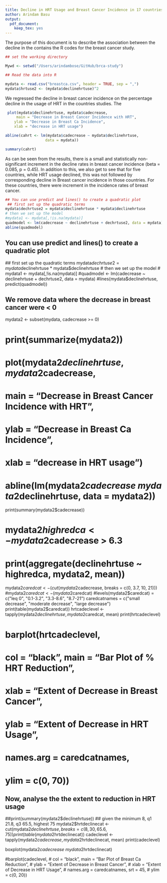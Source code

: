 ```yaml
---
title: Decline in HRT Usage and Breast Cancer Incidence in 17 countries
author: Arindam Basu
output: 
  pdf_document: 
    keep_tex: yes
---
```


The purpose of this document is to describe the association between the decline in the  contains the R codes for the breast cancer study.

```r
## set the working directory

Mywd <- setwd("/Users/arindambose/GitHub/brca-study")

## Read the data into R

mydata <- read.csv("breastca.csv", header = TRUE, sep = ",")
mydata$hrtuse2 <- (mydata$declinehrtuse)^2
```

We regressed the decline in breast cancer incidence on the percentage decline in the usage of HRT in the countries studies. The 

```r

 plot(mydata$declinehrtuse, mydata$cadecrease,
     main = "Decrease in Breast Cancer Incidence with HRT",
    ylab = "Decrease in Breast Ca Incidence",
    xlab = "decrease in HRT usage")

abline(cahrt <- lm(mydata$cadecrease ~ mydata$declinehrtuse,  
                  data = mydata))

summary(cahrt)
```

As can be seen from the results, there is a small and statistically non-significant increment in the decline rates in breast cancer incidence (beta = 0.085, p = 0.45). In addition to this, we also get to see that for five countries, while HRT usage declined, this was not followed by corresponding decline in Breast cancer incidence in those countries. For these countries, there were increment in the incidence rates of breast cancer. 


```r
## You can use predict and lines() to create a quadratic plot
 ## first set up the quadratic terms
mydata$dechrtuse2 = mydata$declinehrtuse * mydata$declinehrtuse
# then we set up the model
#mydata1 <- mydata[,!is.na(mydata)]
quadmodel <- lm(cadecrease ~ declinehrtuse + dechrtuse2, data = mydata)
abline(quadmodel)

```


## You can use predict and lines() to create a quadratic plot
 ## first set up the quadratic terms
mydata$dechrtuse2 = mydata$declinehrtuse * mydata$declinehrtuse
# then we set up the model
# mydata1 <- mydata[,!is.na(mydata)]
#quadmodel <- lm(cadecrease ~ declinehrtuse + dechrtuse2, data = mydata)
#lines(mydata$declinehrtuse, predict(quadmodel))

###

## We remove data where the decrease in breast cancer were < 0

 mydata2 <- subset(mydata, cadecrease >= 0)

# print(summarize(mydata2))
 
# plot(mydata2$declinehrtuse, mydata2$cadecrease,
#          main = "Decrease in Breast Cancer Incidence with HRT",
#          ylab = "Decrease in Breast Ca Incidence",
#          xlab = "decrease in HRT usage")
 
# abline(lm(mydata2$cadecrease ~ mydata2$declinehrtuse, data = mydata2))

print(summary(mydata2$cadecrease))

# mydata2$highredca <- mydata2$cadecrease > 6.3

# print(aggregate(declinehrtuse ~ highredca, mydata2, mean))

mydata2$caredcat <- (cut(mydata2$cadecrease, breaks = c(0, 3.7, 10, 21)))
#mydata2$caredcat <- (mydata2$caredcat)
#levels(mydata2$caredcat) = c("leq 0", "0.1-3.2", "3.3-8.6", "8.7-21")
caredcatnames = c("small decrease", 
                "moderate decrease", "large decrease")
print(table(mydata2$caredcat))
hrtcadeclevel <- tapply(mydata2$declinehrtuse, mydata2$caredcat, mean)
print(hrtcadeclevel)

# barplot(hrtcadeclevel,
#        col = "black", main = "Bar Plot of % HRT Reduction",
#        xlab = "Extent of Decrease in Breast Cancer",
#        ylab = "Extent of Decrease in HRT Usage",
#        names.arg = caredcatnames,
#        ylim = c(0, 70))

## Now, analyse the the extent to reduction in HRT usage
##print(summary(mydata2$declinehrtuse))
## given the minimum 8, q1 21.8, q3 65.5, highest 75
mydata2$hrtdeclinecat <- cut(mydata2$declinehrtuse,
                            breaks = c(8, 30, 65.6, 75))
print(table(mydata2$hrtdeclinecat))
cadeclevel <- tapply(mydata2$cadecrease, mydata2$hrtdeclinecat, mean)
print(cadeclevel)

boxplot(mydata2$cadecrease ~ mydata2$hrtdeclinecat)

#barplot(cadeclevel,
 #       col = "black", main = "Bar Plot of Breast Ca Reduction",
  #      ylab = "Extent of Decrease in Breast Cancer",
  #      xlab = "Extent of Decrease in HRT Usage",
  #      names.arg = caredcatnames, srt = 45,
  #      ylim = c(0, 20))
